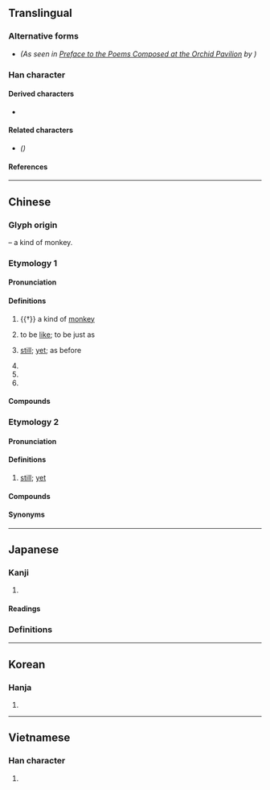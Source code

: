 {{also|犹}}
{{character info/new}}
==Translingual==

===Alternative forms===
* {{l|mul|由}} ''(As seen in [[wikisource:Preface to the Poems Composed at the Orchid Pavilion|Preface to the Poems Composed at the Orchid Pavilion]] by {{w|Wang Xizhi}})''

===Han character===
{{Han char|rn=94|rad=犬|as=09|sn=12|four=48261|canj=KHTCW|ids=⿰犭酋}}

====Derived characters====
* {{l|mul|[[𮬎]], [[蕕]]([[莸]]), [[𥴕]], [[𫻆]]}}

====Related characters====
* {{l|mul|犹}} ''({{w|Simplified Chinese}})''

====References====
{{Han ref|kx=0715.200|dkj=20557|dj=1127.160|hdz=21359.090|uh=7336}}

----

==Chinese==

===Glyph origin===
{{Han etym}}
{{Han compound|犬|酋|ls=psc|c1=s|c2=p|t1=dog}} – a kind of monkey.

===Etymology 1===
{{zh-forms|s=犹}}
{{rfe|zh}}

====Pronunciation====
{{zh-pron
|m=yóu
|c=jau4
|h=pfs=yù
|md=iù
|mn=iû/tw:iu
|mn_note=iu - only used in {{zh-l|*猶原}}
|mn-t=iu5
|w=3hhieu
|mc=y
|oc=y
|cat=v,adv,n,a,pn
}}

====Definitions====
{{zh-hanzi}}

# {{†}} a kind of [[monkey]]
# {{lb|zh|literary}} to be [[like]]; to be just as
#: {{zh-x|以 若 所 為{wéi} 求 若 所 欲，猶 緣 木 而 求 魚 也。|But doing what you do to seek for what you desire is '''like''' climbing a tree to seek for fish.|ref=Mengzi}}
# {{lb|zh|classical|literary}} [[still]]; [[yet]]; as before
#: {{zh-x|往 者 不可 諫，來 者 猶 可 追。|As to the past, reproof is useless; but the future may '''still''' be provided against.|ref=Analects}}
#: {{zh-x|四海 無 閒 田，農夫 猶 餓死。|Not a field in the land is dormant, yet farmers '''still''' starve to death.|CL|ref='''Tang Dynasty''', {{w2|zh|李紳}} [<nowiki/>{{w|Li Shen}}<nowiki/>], {{lang|zh|憫農}} [Pitying the Farmer]}}
# {{zh-short|猶太|[[Jew]]; [[Jewish]]}}
# {{zh-alt-form|猷|plan; scheme}}
# {{surname|zh}}

====Compounds====
{{zh-der|猶太|猶原|中饋猶虛|不猶|夷猶|意猶未足|意猶未盡|尚猶|困獸猶鬥|千里猶面|猶夷|猶他|猶豫不決|猶魚得水|猶豫多疑|猶恐|猶豫|猶然|毫不猶豫|猶豫未決|猶父|猶如|猶子|猶龍|猶在|猶閒|猶疑|猶猶|猶是|猶存|猶太人|猶古自|猶之乎|猶太教|敬姜猶績|猶可|我見猶憐|猶若|樹猶如此|猶自|膝下猶虛|雖敗猶榮|過猶不及|餘悸猶存|鬼狐猶|雖死猶生|言猶在耳|聞道猶迷|記憶猶新|猶且}}

===Etymology 2===
{{zh-forms|s=犹|alt=野:iá,還}}
{{rfe|zh}}

====Pronunciation====
{{zh-pron
|mn=xm,zz,tw:iáu/xm,qz,twv:iá/xm,twv:á/xm:áu/twv:iah/xm,twv:ah
|cat=adv
}}

====Definitions====
{{zh-hanzi}}

# {{lb|zh|Hokkien}} [[still]]; [[yet]]

====Compounds====
{{zh-der|猶是|猶未:iáu-bōe|猶閣|猶毋過|猶有}}

====Synonyms====
{{zh-dial|還}}

----

==Japanese==

===Kanji===
{{ja-kanji|grade=c|rs=犬09}}

# {{rfdef|ja|sort=犬09}}

====Readings====
{{ja-readings
|goon=ゆ
|kanon=ゆう
|kun=なお-
|nanori=
}}

===Definitions===
{{ja-kanjitab|なお|yomi=k}}
{{ja-see|なお}}

----

==Korean==

===Hanja===
{{ko-hanja|hangeul=유|eumhun=|mr=yu|y=yu}}

# {{rfdef|ko|sort=犬09}}

----

==Vietnamese==

===Han character===
{{vi-hantu|[[do]]|rs=犬09}}

# {{rfdef|vi|sort=犬09}}
